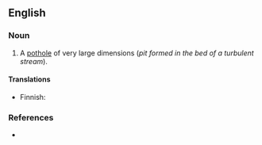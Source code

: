 ==English==

===Noun===
{{en-noun|sg=[[giant]] [[kettle]]}}

# A [[pothole]] of very large dimensions (''pit formed in the bed of a turbulent stream'').

====Translations====
{{trans-top|pothole}}
* Finnish: {{t-|fi|hiidenkirnu}}
{{trans-mid}}
{{trans-bottom}}

===References===
* {{R:Webster 1913|giant}}